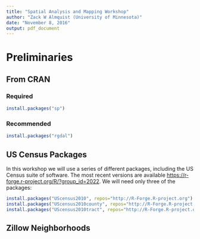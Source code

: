 ```yaml
---
title: "Spatial Analysis and Mapping Workshop"
author: "Zack W Almquist (University of Minnesota)"
date: "November 8, 2016"
output: pdf_document
---
```


# Preliminaries

## From CRAN

### Required

```r
install.packages("sp")
```

### Recommended
```r
install.packages("rgdal")
```

## US Census Packages
In this workshop we will use a series of different packages, including the US Census suite of software. The most recent versions are available <https://r-forge.r-project.org/R/?group_id=2022>. We will need only three of the packages:

```r
install.packages("UScensus2010", repos="http://R-Forge.R-project.org")
install.packages("UScensus2010county", repos="http://R-Forge.R-project.org")
install.packages("UScensus2010tract", repos="http://R-Forge.R-project.org")
```

## Zillow Neighborhoods



